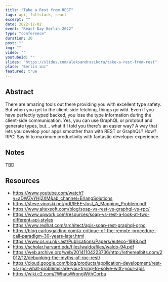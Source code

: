 ```yaml
---
title: "Take a Rest from REST"
tags: api, fullstack, react
excerpt: ""
date: 2022-12-02
event: "React Day Berlin 2022"
type: "conference"
duration: 20
post: ""
img: ""
video: ""
youtubeId: ""
slides: "https://slides.com/aleksandrasikora/take-a-rest-from-rest"
place: "Berlin 🇩🇪"
featured: true
---
```


## Abstract

There are amazing tools out there providing you with excellent type safety. But when you get to the client-side fetching, things go wild. Even if you have perfectly typed backed, you lose the type information during the client-side communication. Yes, you can use GraphQL or protobuf and generate types, but... what if I told you there's an easier way? A way that lets you develop your apps smoother than with REST or GraphQL? How? RPC! Say hi to maximum productivity with fantastic developer experience.

## Notes

TBD

## Resources

* https://www.youtube.com/watch?v=aDWZyYHj2XM&ab_channel=ErlangSolutions
* https://steve.vinoski.net/pdf/IEEE-Just_A_Mapping_Problem.pdf
* https://www.altexsoft.com/blog/soap-vs-rest-vs-graphql-vs-rpc/
* https://www.upwork.com/resources/soap-vs-rest-a-look-at-two-different-api-styles
* https://www.redhat.com/architect/apis-soap-rest-graphql-grpc
* https://blog.carlosgaldino.com/a-critique-of-the-remote-procedure-call-paradigm-30-years-later.html
* https://www.cs.vu.nl/~ast/Publications/Papers/euteco-1988.pdf
* https://scholar.harvard.edu/files/waldo/files/waldo-94.pdf
* https://web.archive.org/web/20141104223736/http://etherealbits.com/2012/12/debunking-the-myths-of-rpc-rest/
* https://cloud.google.com/blog/products/application-development/rest-vs-rpc-what-problems-are-you-trying-to-solve-with-your-apis
* https://wiki.c2.com/?WhatsWrongWithCorba